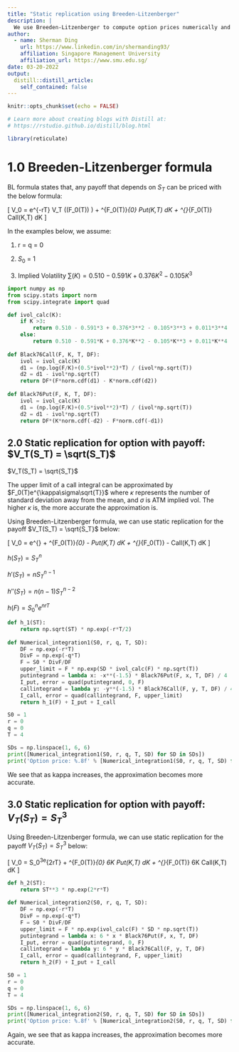 ```yaml
---
title: "Static replication using Breeden-Litzenberger"
description: |
  We use Breeden-Litzenberger to compute option prices numerically and replicate payoffs statically.
author:
  - name: Sherman Ding
    url: https://www.linkedin.com/in/shermanding93/
    affiliation: Singapore Management University
    affiliation_url: https://www.smu.edu.sg/
date: 03-20-2022
output:
  distill::distill_article:
    self_contained: false
---
```


```r
knitr::opts_chunk$set(echo = FALSE)

# Learn more about creating blogs with Distill at:
# https://rstudio.github.io/distill/blog.html

```

\newcommand{\ci}{\perp\!\!\!\perp}

```r
library(reticulate)
```

# 1.0 Breeden-Litzenberger formula

BL formula states that, any payoff that depends on $S_T$ can be priced with the below formula:

\[
V_0 = e^{-rT} V_T \left(\left(F_0(T)\right) \right) + \int^{F_0(T)}_{0} Put(K,T)\frac{\delta^2V_T(K)}{\delta K^2} dK + \int^{\infty}_{F_0(T)} Call(K,T)\frac{\delta^2V_T(K)}{\delta K^2} dK
\]

In the examples below, we assume:

1. r = q = 0

2. $S_0$ = 1

3. Implied Volatility $\sum{(K)} = 0.510 - 0.591K + 0.376K^2 - 0.105K^3$

```python
import numpy as np
from scipy.stats import norm
from scipy.integrate import quad

def ivol_calc(K):
    if K >3:
        return 0.510 - 0.591*3 + 0.376*3**2 - 0.105*3**3 + 0.011*3**4
    else:
        return 0.510 - 0.591*K + 0.376*K**2 - 0.105*K**3 + 0.011*K**4
    
def Black76Call(F, K, T, DF):
    ivol = ivol_calc(K)
    d1 = (np.log(F/K)+(0.5*ivol**2)*T) / (ivol*np.sqrt(T))
    d2 = d1 - ivol*np.sqrt(T)
    return DF*(F*norm.cdf(d1) - K*norm.cdf(d2))
          
def Black76Put(F, K, T, DF):
    ivol = ivol_calc(K)
    d1 = (np.log(F/K)+(0.5*ivol**2)*T) / (ivol*np.sqrt(T))
    d2 = d1 - ivol*np.sqrt(T)
    return DF*(K*norm.cdf(-d2) - F*norm.cdf(-d1)) 
```

## 2.0 Static replication for option with payoff: $V_T(S_T) = \sqrt(S_T)$


$V_T(S_T) = \sqrt{S_T}$

The upper limit of a call integral can be approximated by $F_0(T)e^{\kappa\sigma\sqrt{T}}$
where $\kappa$ represents the number of standard deviation away from the mean, and $\sigma$ is ATM implied vol. The higher $\kappa$ is, the more accurate the approximation is.

Using Breeden-Litzenberger formula, we can use static replication for the payoff $V_T(S_T) = \sqrt{S_T}$ below:

\[
V_0 = \sqrt{S_0}e^{\frac{-rT}{2}} + \int^{F_0(T)}_{0} -\frac{1}{4K^{3/2}} Put(K,T) dK + \int^{\infty}_{F_0(T)} -\frac{1}{4K^{3/2}} Call(K,T) dK
\]

$h(S_T) = S_T^n$

$h'(S_T) = nS_T^{n-1}$

$h''(S_T) = n(n-1)S_T^{n-2}$

$h(F) = S_0^ne^{nrT}$

```python
def h_1(ST):
    return np.sqrt(ST) * np.exp(-r*T/2)
          
def Numerical_integration1(S0, r, q, T, SD):
    DF = np.exp(-r*T)
    DivF = np.exp(-q*T)
    F = S0 * DivF/DF
    upper_limit = F * np.exp(SD * ivol_calc(F) * np.sqrt(T))
    putintegrand = lambda x: -x**(-1.5) * Black76Put(F, x, T, DF) / 4
    I_put, error = quad(putintegrand, 0, F)
    callintegrand = lambda y: -y**(-1.5) * Black76Call(F, y, T, DF) / 4
    I_call, error = quad(callintegrand, F, upper_limit)
    return h_1(F) + I_put + I_call

S0 = 1
r = 0
q = 0
T = 4

SDs = np.linspace(1, 6, 6)
print([Numerical_integration1(S0, r, q, T, SD) for SD in SDs])
print('Option price: %.8f' % [Numerical_integration1(S0, r, q, T, SD) for SD in SDs][-1])
```
We see that as kappa increases, the approximation becomes more accurate.

## 3.0 Static replication for option with payoff: $V_T(S_T) = S_T^3$

Using Breeden-Litzenberger formula, we can use static replication for the payoff $V_T(S_T) = S_T^3$ below:

\[
V_0 = S_0^3e^{2rT} + \int^{F_0(T)}_{0} 6K Put(K,T) dK + \int^{\infty}_{F_0(T)} 6K Call(K,T) dK
\]

```python
def h_2(ST):
    return ST**3 * np.exp(2*r*T)
          
def Numerical_integration2(S0, r, q, T, SD):
    DF = np.exp(-r*T)
    DivF = np.exp(-q*T)
    F = S0 * DivF/DF
    upper_limit = F * np.exp(ivol_calc(F) * SD * np.sqrt(T))
    putintegrand = lambda x: 6 * x * Black76Put(F, x, T, DF)
    I_put, error = quad(putintegrand, 0, F)
    callintegrand = lambda y: 6 * y * Black76Call(F, y, T, DF)
    I_call, error = quad(callintegrand, F, upper_limit)
    return h_2(F) + I_put + I_call

S0 = 1
r = 0
q = 0
T = 4

SDs = np.linspace(1, 6, 6)
print([Numerical_integration2(S0, r, q, T, SD) for SD in SDs])
print('Option price: %.8f' % [Numerical_integration2(S0, r, q, T, SD) for SD in SDs][-1])
```
Again, we see that as kappa increases, the approximation becomes more accurate.